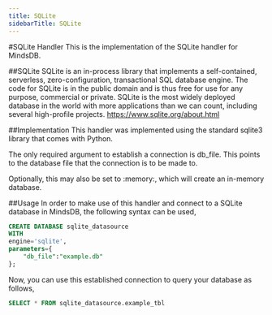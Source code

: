 ```yaml
---
title: SQLite
sidebarTitle: SQLite
---
```


#SQLite Handler
This is the implementation of the SQLite handler for MindsDB.

##SQLite
SQLite is an in-process library that implements a self-contained, serverless, zero-configuration, transactional SQL database engine. The code for SQLite is in the public domain and is thus free for use for any purpose, commercial or private. SQLite is the most widely deployed database in the world with more applications than we can count, including several high-profile projects. https://www.sqlite.org/about.html

##Implementation
This handler was implemented using the standard sqlite3 library that comes with Python.

The only required argument to establish a connection is db_file. This points to the database file that the connection is to be made to.

Optionally, this may also be set to :memory:, which will create an in-memory database.

##Usage
In order to make use of this handler and connect to a SQLite database in MindsDB, the following syntax can be used,

```sql
CREATE DATABASE sqlite_datasource
WITH
engine='sqlite',
parameters={
    "db_file":"example.db"
};
```
Now, you can use this established connection to query your database as follows,
```sql
SELECT * FROM sqlite_datasource.example_tbl
```
